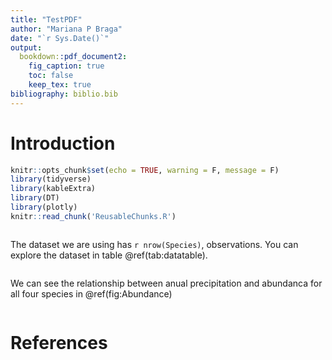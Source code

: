 ```yaml
---
title: "TestPDF"
author: "Mariana P Braga"
date: "`r Sys.Date()`"
output:
  bookdown::pdf_document2:
    fig_caption: true
    toc: false
    keep_tex: true
bibliography: biblio.bib
---
```


# Introduction

```r
knitr::opts_chunk$set(echo = TRUE, warning = F, message = F)
library(tidyverse)
library(kableExtra)
library(DT)
library(plotly)
knitr::read_chunk('ReusableChunks.R')
```

```r
```

The dataset we are using has `r nrow(Species)`, observations. You can explore the dataset in table \@ref(tab:datatable).



```r
```

We can see the relationship between anual precipitation and abundanca for all four species in \@ref(fig:Abundance)

```r
```

# References